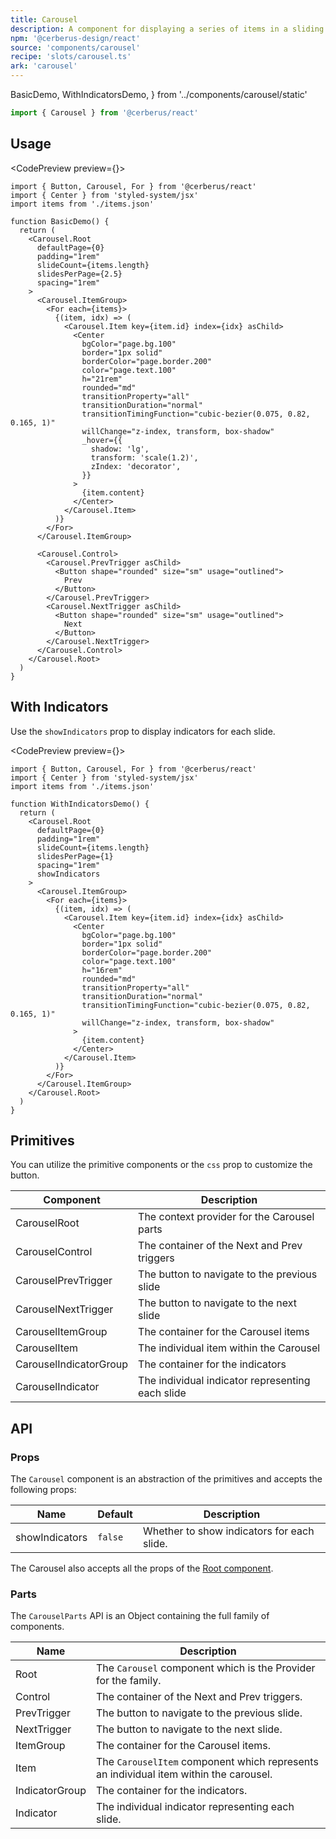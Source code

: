 ```yaml
---
title: Carousel
description: A component for displaying a series of items in a sliding format.
npm: '@cerberus-design/react'
source: 'components/carousel'
recipe: 'slots/carousel.ts'
ark: 'carousel'
---
```


  BasicDemo,
  WithIndicatorsDemo,
} from '../components/carousel/static'

```ts
import { Carousel } from '@cerberus/react'
```

## Usage

<CodePreview preview={<BasicDemo />}>
```tsx title="Basic Demo"
import { Button, Carousel, For } from '@cerberus/react'
import { Center } from 'styled-system/jsx'
import items from './items.json'

function BasicDemo() {
  return (
    <Carousel.Root
      defaultPage={0}
      padding="1rem"
      slideCount={items.length}
      slidesPerPage={2.5}
      spacing="1rem"
    >
      <Carousel.ItemGroup>
        <For each={items}>
          {(item, idx) => (
            <Carousel.Item key={item.id} index={idx} asChild>
              <Center
                bgColor="page.bg.100"
                border="1px solid"
                borderColor="page.border.200"
                color="page.text.100"
                h="21rem"
                rounded="md"
                transitionProperty="all"
                transitionDuration="normal"
                transitionTimingFunction="cubic-bezier(0.075, 0.82, 0.165, 1)"
                willChange="z-index, transform, box-shadow"
                _hover={{
                  shadow: 'lg',
                  transform: 'scale(1.2)',
                  zIndex: 'decorator',
                }}
              >
                {item.content}
              </Center>
            </Carousel.Item>
          )}
        </For>
      </Carousel.ItemGroup>

      <Carousel.Control>
        <Carousel.PrevTrigger asChild>
          <Button shape="rounded" size="sm" usage="outlined">
            Prev
          </Button>
        </Carousel.PrevTrigger>
        <Carousel.NextTrigger asChild>
          <Button shape="rounded" size="sm" usage="outlined">
            Next
          </Button>
        </Carousel.NextTrigger>
      </Carousel.Control>
    </Carousel.Root>
  )
}
```
</CodePreview>

## With Indicators

Use the `showIndicators` prop to display indicators for each slide.

<CodePreview preview={<WithIndicatorsDemo />}>
```tsx title="With Indicators"
import { Button, Carousel, For } from '@cerberus/react'
import { Center } from 'styled-system/jsx'
import items from './items.json'

function WithIndicatorsDemo() {
  return (
    <Carousel.Root
      defaultPage={0}
      padding="1rem"
      slideCount={items.length}
      slidesPerPage={1}
      spacing="1rem"
      showIndicators
    >
      <Carousel.ItemGroup>
        <For each={items}>
          {(item, idx) => (
            <Carousel.Item key={item.id} index={idx} asChild>
              <Center
                bgColor="page.bg.100"
                border="1px solid"
                borderColor="page.border.200"
                color="page.text.100"
                h="16rem"
                rounded="md"
                transitionProperty="all"
                transitionDuration="normal"
                transitionTimingFunction="cubic-bezier(0.075, 0.82, 0.165, 1)"
                willChange="z-index, transform, box-shadow"
              >
                {item.content}
              </Center>
            </Carousel.Item>
          )}
        </For>
      </Carousel.ItemGroup>
    </Carousel.Root>
  )
}
```
</CodePreview>


## Primitives

You can utilize the primitive components or the `css` prop to customize the button.

| Component | Description |
| --------- | ----------- |
| CarouselRoot  | The context provider for the Carousel parts |
| CarouselControl | The container of the Next and Prev triggers |
| CarouselPrevTrigger | The button to navigate to the previous slide |
| CarouselNextTrigger | The button to navigate to the next slide |
| CarouselItemGroup | The container for the Carousel items |
| CarouselItem | The individual item within the Carousel |
| CarouselIndicatorGroup | The container for the indicators |
| CarouselIndicator | The individual indicator representing each slide |

## API

### Props

The `Carousel` component is an abstraction of the primitives and accepts the following props:

| Name     | Default | Description                            |
| -------- | ------- | -------------------------------------- |
| showIndicators | `false` | Whether to show indicators for each slide. |

The Carousel also accepts all the props of the [Root component](https://ark-ui.com/docs/components/carousel#api-reference).


### Parts

The `CarouselParts` API is an Object containing the full family of components.

<NoteAdmonition description="It is best to only use the CarouselParts if you are building a custom solution. Importing Object based components will ship every property it includes into your bundle, regardless if you use it or not." />

| Name     | Description                            |
| -------- | -------------------------------------- |
| Root     | The `Carousel` component which is the Provider for the family. |
| Control  | The container of the Next and Prev triggers. |
| PrevTrigger | The button to navigate to the previous slide. |
| NextTrigger | The button to navigate to the next slide. |
| ItemGroup | The container for the Carousel items. |
| Item     | The `CarouselItem` component which represents an individual item within the carousel. |
| IndicatorGroup | The container for the indicators. |
| Indicator | The individual indicator representing each slide. |